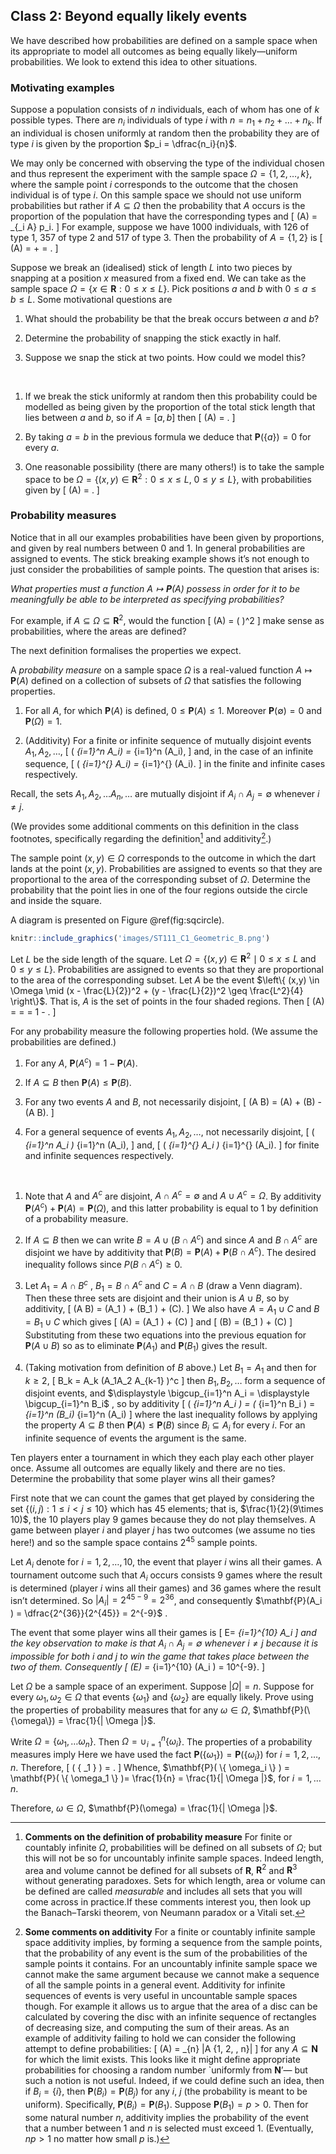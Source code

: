 \clearpage
## Class 2: Beyond equally likely events

We have described how probabilities are defined on a sample space when its appropriate to model all outcomes as being equally likely---uniform probabilities. We look to extend this idea to other situations.

### Motivating examples 


:::: {.example}
Suppose a population consists of $n$ individuals, each of whom has one of $k$ possible types. There are
$n_i$ individuals of type $i$ with $n = n_1 + n_2 + \ldots + n_k$. If an individual is chosen uniformly at random then the probability they are of type $i$ is given by the proportion $p_i = \dfrac{n_i}{n}$.
::::


:::{.solution}
We may only be concerned with observing the type of the individual chosen and thus represent the experiment with the sample space $\Omega = \{1 , 2 , \ldots , k \}$, where the sample point $i$ corresponds to the outcome that the chosen individual is of type $i$. On this
sample space we should not use uniform probabilities but rather if $A\subseteq \Omega$  then the probability that $A$
occurs is the proportion of the population that have the corresponding types and
\[
\mathbf{P}(A) = \sum_{\omega_i \in A} p_i.
\]
For example, suppose we have 1000 individuals, with $126$ of type 1, $357$ of type 2 and $517$ of type 3. Then the probability of $A=\{1,2\}$ is
\[
\mathbf{P}(A) = \frac{126}{1000} + \frac{357}{1000} = \frac{483}{1000}.
\]
:::

:::: {.example}
Suppose we break an (idealised) stick of length $L$ into two pieces by snapping at a position $x$ measured from a fixed end. We can
take as the sample space $\Omega = \{x\in \mathbf{R} : 0  \leq x  \leq L\}.$ Pick positions $a$ and $b$ with $0  \leq a \leq b \leq L$. Some motivational questions are

1. What should the probability be that the break occurs between $a$ and $b$?

2. Determine the probability of snapping the stick exactly in half.

3. Suppose we snap the stick at two points. How could we model this?
::::


:::{.solution}
&nbsp;

1. If we break the stick uniformly at random then this probability could be modelled as being given by the proportion of the total stick length that lies between $a$ and $b$, so if $A = [a, b]$  then
\[
\mathbf{P}(A) = \frac{\mbox{length}(A)}{L}.
\]

2. By taking $a = b$ in the previous formula we deduce that $\mathbf{P}(\{a\}) = 0$ for every $a$. 

3.  One reasonable possibility (there are many others!) is to take the sample space to be $\Omega= \{(x, y)\in  \mathbf{R}^2 : 0\leq x\leq L,\ 0\leq y\leq L\}$, with probabilities given by
\[
\mathbf{P}(A) = \frac{\mbox{area}(A)}{L^2}.
\]
:::

### Probability measures 

Notice that in all our examples probabilities have been given by proportions, and given by real
numbers between 0 and 1. In general probabilities are assigned to events. The stick breaking example
shows it's not enough to just consider the probabilities of sample points. The question that arises is:


_What properties must a function $A\mapsto \mathbf{P}(A)$ possess in order for it to be meaningfully be able to be interpreted as specifying probabilities?_


For example, if   $A\subseteq\Omega \subseteq \mathbf{R}^2$, would the function
\[
\mathbf{P}(A) = \left(
\frac{\mbox{area}(A)}{\mbox{area}(\Omega)}
\right)^2
\]
make sense as probabilities, where the areas are defined?

The next definition formalises the properties we expect.

:::{.definition}
A _probability measure_ on a sample space $\Omega$ is a real-valued function $A\mapsto \mathbf{P}(A)$ defined
on a collection of subsets of $\Omega$ that satisfies the following properties.

1. For all $A$, for which $\mathbf{P}(A)$ is defined, $0\leq \mathbf{P}(A) \leq 1$. Moreover $\mathbf{P}(\emptyset) = 0$ and $\mathbf{P}(\Omega) = 1$.

2. (Additivity) For a finite or infinite sequence of mutually disjoint events $A_1, A_2 , \ldots,$
\[
\mathbf{P} \left( \bigcup_{i=1}^n A_i\right) = \sum_{i=1}^n \mathbf{P} (A_i),
\]
and, in the case of an infinite sequence,
\[
\mathbf{P} \left( \bigcup_{i=1}^{\infty} A_i\right) = \sum_{i=1}^{\infty} \mathbf{P} (A_i).
\]
in the finite and infinite cases respectively.
:::

Recall, the sets $A_1, A_2, \ldots A_n , \ldots$ are mutually disjoint if $A_i  \cap A_j = \emptyset$  whenever $i \neq j$. 

(We provides some additional comments on this definition in the class footnotes, specifically regarding the definition^[**Comments on the definition of probability measure** For finite or countably infinite $\Omega$, probabilities will be defined on all subsets of $\Omega$; but this will not be so for uncountably infinite sample spaces. Indeed length, area and volume cannot be defined for all subsets of $\mathbf{R}$, $\mathbf{R}^2$ and $\mathbf{R}^3$ without generating paradoxes. Sets for which length, area or volume can be defined are called _measurable_ and includes all sets that you will come across in practice.If these comments interest you, then look up the Banach--Tarski theorem, von Neumann paradox or a Vitali set.] and additivity^[**Some comments on additivity** For a finite or countably infinite sample space additivity implies, by forming
a sequence from the sample points, that the probability of any event is the sum of the probabilities of the sample points it contains. For an uncountably infinite sample space we cannot make the same argument because we cannot make a sequence of all the sample points in a general event. Additivity for infinite sequences of events is very useful in uncountable sample spaces though. For example it allows us to argue that the area of a disc can be calculated by covering the disc with an infinite sequence of rectangles of decreasing size, and computing the sum of their areas. As an example of additivity failing to hold we can consider the following attempt to define probabilities:
\[
\mathbf{P}(A) = \lim_{n\rightarrow \infty} \frac{1}{n} |A \cap \{1, 2, \ldots , n\}|
\]
for any $A\subseteq \mathbf{N}$ for which the limit exists. This looks like it might define appropriate probabilities for choosing a random number `uniformly from $\mathbf{N}$'--- but such a notion is not useful. Indeed, if we could define such an idea, then if $B_i=\{i\}$, then $\mathbf{P}(B_i)=\mathbf{P}(B_j)$ for any $i$, $j$ (the probability is meant to be uniform). Specifically, $\mathbf{P}(B_i) = \mathbf{P}(B_1)$. Suppose $\mathbf{P}(B_1) =p > 0$. Then for some natural number $n$, additivity implies the probability of the event  that a number between 1 and $n$ is selected must exceed $1$. (Eventually, $np>1$ no matter how small $p$ is.)].)


:::{.example}
The sample point $(x,y)\in \Omega$ corresponds to the outcome in which the dart lands at the point $(x,y)$. Probabilities are assigned to events so that they are proportional to the area of the corresponding subset of $\Omega$.  Determine the probability that the point lies in one of the four regions outside the circle and inside the square.
::::

:::{.solution}
A diagram is presented on Figure \@ref(fig:sqcircle).

```r
knitr::include_graphics('images/ST111_C1_Geometric_B.png')
```

Let $L$ be the side length of the square. Let $\Omega=\{ (x,y) \in \mathbf{R}^2 \mid 0\leq x \leq L \mbox{ and } 0 \leq y \leq L\}$. Probabilities are assigned to events so that they are proportional to the area of the corresponding subset. Let $A$ be the event $\left\{ (x,y) \in \Omega \mid (x - \frac{L}{2})^2 + (y - \frac{L}{2})^2 \geq \frac{L^2}{4} \right\}$. That is, $A$ is the set of points in the four shaded regions. Then
\[
\mathbf{P}(A) = \frac{ \mbox{Area A} }{\mbox{Area }\Omega} = \frac{L^2 - \pi \left(\frac{L}{2}\right)^2}{L^2} = 1 - \frac{\pi}{4}.
\]
:::


:::{.theorem #propertiesofmeasures}
For any probability measure the following properties hold. (We assume the probabilities are defined.)

1. For any $A$, $\mathbf{P}(A^c) = 1 - \mathbf{P}(A)$.

2. If $A\subseteq B$ then $\mathbf{P}(A) \leq \mathbf{P}(B)$.

3. For any two events $A$ and $B$, not necessarily disjoint,
\[
\mathbf{P}(A \cup B) = \mathbf{P}(A) + \mathbf{P}(B) - \mathbf{P}(A \cap B).
\]

4. For a general sequence of events $A_1 , A_2 , \ldots,$ not necessarily disjoint,
\[
\mathbf{P} \left( \bigcup_{i=1}^n A_i \right) \leq \sum_{i=1}^n \mathbf{P} (A_i),
\]
and, 
\[
\mathbf{P} \left( \bigcup_{i=1}^{\infty} A_i \right) \leq \sum_{i=1}^{\infty} \mathbf{P} (A_i).
\]
for finite and infinite sequences respectively.
:::

:::{.proof}
&nbsp;

1. Note that $A$ and $A^c$ are disjoint, $A\cap A^c = \emptyset$ and $A\cup A^c = \Omega$. By additivity $\mathbf{P}(A^c ) + \mathbf{P}(A) = \mathbf{P}(\Omega)$, and this latter probability is equal to 1 by definition of a probability measure.

2. If $A \subseteq B$ then we can write $B = A \cup (B \cap A^c )$ and since $A$ and $B\cap A^c$ are disjoint we have by
additivity that $\mathbf{P}(B) = \mathbf{P}(A) + \mathbf{P}(B \cap A^c )$. The desired inequality follows since $P(B \cap A^c ) \geq 0$.

3. Let $A_1 = A \cap B^c$ , $B_1 = B \cap  A^c$ and $C = A \cap B$ (draw a Venn diagram). Then these three sets are disjoint and their union
is $A \cup B$, so by additivity,
\[
\mathbf{P}(A \cup B) = \mathbf{P}(A_1 ) + \mathbf{P}(B_1 ) + \mathbf{P}(C).
\]
We also have $A = A_1 \cup C$ and $B = B_1 \cup C$ which gives
\[
\mathbf{P}(A) = \mathbf{P}(A_1 ) + \mathbf{P}(C)
\]
and
\[
\mathbf{P}(B) = \mathbf{P}(B_1 ) + \mathbf{P}(C)
\]
Substituting from these two equations into the previous equation for $\mathbf{P}(A \cup B)$ so as to eliminate
$\mathbf{P}(A_1 )$ and $\mathbf{P}(B_1 )$ gives the result.

4. (Taking motivation from definition of $B$ above.) Let $B_1 = A_1$ and then for $k\geq  2$,
\[
B_k = A_k \cap (A_1\cup  A_2 \cup \ldots \cup  A_{k-1} )^c
\]
then $B_1 , B_2 , \ldots$ form a sequence of disjoint events, and $\displaystyle \bigcup_{i=1}^n A_i = \displaystyle \bigcup_{i=1}^n B_i$ , so by additivity
\[
\mathbf{P}\left(
\bigcup_{i=1}^n A_i 
\right)
=
\mathbf{P}\left(
\bigcup_{i=1}^n B_i 
\right)
=
\sum_{i=1}^n \mathbf{P}(B_i) 
\leq 
\sum_{i=1}^n \mathbf{P}(A_i) 
\]
where the last inequality follows by applying the property $A\subseteq B$ then $\mathbf{P}(A) \leq \mathbf{P}(B)$ since $B_i \subseteq A_i$ for every $i$. For an infinite sequence of events the argument is the same.
:::

::::{.example}
Ten players enter a tournament in which they each play each other player once. Assume all outcomes are equally likely and there are no ties. Determine the probability that some player wins all their games?
::::


:::{.solution}
First note that we can count the games that get played by considering the set $\{(i, j) : 1 \leq i < j \leq 10\}$
which has 45 elements; that is, $\frac{1}{2}(9\times 10)$, the 10 players play 9 games because they do not play themselves. A game between player $i$ and player $j$ has two outcomes (we assume no ties
here!) and so the sample space contains $2^{45}$ sample points. 

Let $A_i$ denote for $i = 1, 2, \ldots , 10$, the event
that player $i$ wins all their games. A tournament outcome such that $A_i$ occurs consists 9 games where
the result is determined (player $i$ wins all their games) and 36 games where the result isn't determined. So $|A_i | = 2^{45-9} = 2^{36}$,
and consequently $\mathbf{P}(A_i ) = \dfrac{2^{36}}{2^{45}} = 2^{-9}$ . 

The event that some player wins all their games is
\[
E=
\bigcup_{i=1}^{10}
A_i
\]
and the key observation to make is that $A_i  \cap A_j = \emptyset$ whenever $i \neq j$ because it is impossible for both $i$
and $j$ to win the game that takes place between the two of them. Consequently
\[
\mathbf{P}(E) = \sum_{i=1}^{10} \mathbf{P}(A_i ) = 10\times 2^{-9}.
\]
:::



:::{.example}
Let $\Omega$ be a sample space of an experiment. Suppose $| \Omega | = n$. Suppose for every $\omega_1, \omega_2 \in \Omega$ that events $\{ \omega_1 \}$ and $\{ \omega_2 \}$ are equally likely. Prove using the properties of probability measures that for any $\omega \in \Omega$, $\mathbf{P}(\{\omega\}) = \frac{1}{| \Omega |}$.
::::


:::{.solution}
Write $\Omega = \{ \omega_1, \ldots \omega_n \}$. Then $\Omega = \cup_{i=1}^n \{ \omega_i \}$. The properties of a probability measures imply
\begin{align*}
1 &= \mathbf{P} (\Omega) \\
&= \mathbf{P} \left( \cup_{i=1}^n \{ \omega_i \} \right) \\
&= \sum_{i=1}^n \mathbf{P}( \{ \omega_i \}) \quad \mbox{using additivity} \\
&= n\mathbf{P}( \{ \omega \})
\end{align*}
Here we have used the fact $\mathbf{P}(\{ \omega_1 \})=\mathbf{P}(\{ \omega_i \})$ for $i=1,2,\ldots, n$. Therefore, 
\[
\mathbf{P}( \{ \omega_1 \} ) = \frac{1}{n}.
\]
Whence, $\mathbf{P}( \{ \omega_i \} ) = \mathbf{P}( \{ \omega_1 \} )= \frac{1}{n} = \frac{1}{| \Omega |}$, for $i=1,\ldots n$.

Therefore, $\omega \in \Omega$, $\mathbf{P}(\omega) = \frac{1}{| \Omega |}$.
:::


